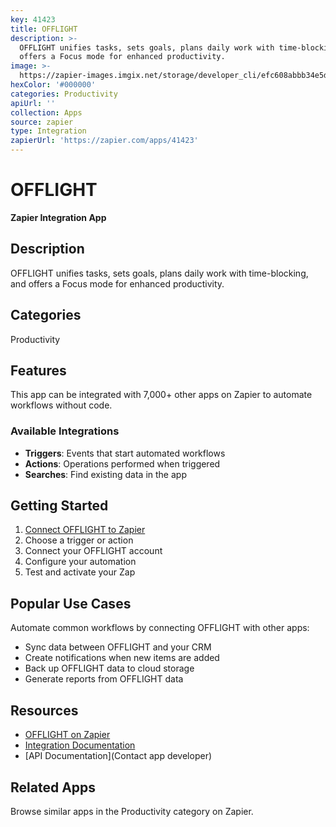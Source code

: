 ```yaml
---
key: 41423
title: OFFLIGHT
description: >-
  OFFLIGHT unifies tasks, sets goals, plans daily work with time-blocking, and
  offers a Focus mode for enhanced productivity.
image: >-
  https://zapier-images.imgix.net/storage/developer_cli/efc608abbb34e5dce47481c515b552e9_2.png?auto=format%2Ccompress&ixlib=python-3.0.0&q=50
hexColor: '#000000'
categories: Productivity
apiUrl: ''
collection: Apps
source: zapier
type: Integration
zapierUrl: 'https://zapier.com/apps/41423'
---
```

# OFFLIGHT

**Zapier Integration App**

## Description

OFFLIGHT unifies tasks, sets goals, plans daily work with time-blocking, and offers a Focus mode for enhanced productivity.

## Categories

Productivity

## Features

This app can be integrated with 7,000+ other apps on Zapier to automate workflows without code.

### Available Integrations

- **Triggers**: Events that start automated workflows
- **Actions**: Operations performed when triggered
- **Searches**: Find existing data in the app

## Getting Started

1. [Connect OFFLIGHT to Zapier](https://zapier.com/apps/41423)
2. Choose a trigger or action
3. Connect your OFFLIGHT account
4. Configure your automation
5. Test and activate your Zap

## Popular Use Cases

Automate common workflows by connecting OFFLIGHT with other apps:

- Sync data between OFFLIGHT and your CRM
- Create notifications when new items are added
- Back up OFFLIGHT data to cloud storage
- Generate reports from OFFLIGHT data

## Resources

- [OFFLIGHT on Zapier](https://zapier.com/apps/41423)
- [Integration Documentation](https://zapier.com/apps/41423/integrations)
- [API Documentation](Contact app developer)

## Related Apps

Browse similar apps in the Productivity category on Zapier.
